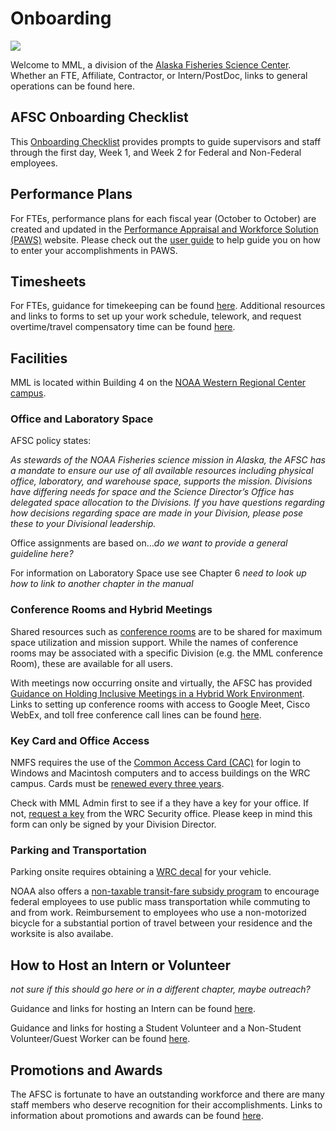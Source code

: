 # Onboarding {#onboarding}

![](img/onboarding.jpg)

Welcome to MML, a division of the [Alaska Fisheries Science Center](https://www.fisheries.noaa.gov/about/marine-mammal-laboratory). Whether an FTE, Affiliate, Contractor, or Intern/PostDoc, links to general operations can be found here.  

## AFSC Onboarding Checklist

This [Onboarding Checklist](https://drive.google.com/file/d/1Gxg-tw76NeptYFkya7M6JSyxsy31mmAu/view) provides prompts to guide supervisors and staff through the first day, Week 1, and Week 2 for Federal and Non-Federal employees. 

## Performance Plans

For FTEs, performance plans for each fiscal year (October to October) are created and updated in the [Performance Appraisal and Workforce Solution (PAWS)]( https://sites.google.com/noaa.gov/myafsc/administrative/workforce-management) website. Please check out the [user guide](https://docs.google.com/document/d/1rXX3En7JAa9btXmYjZDvdR1WvsbWugvgWMtdb0K691k/edit#heading=h.b8y4yfr6nrrf) to help guide you on how to enter your accomplishments in PAWS. 

## Timesheets

For FTEs, guidance for timekeeping can be found [here](https://docs.google.com/document/d/1cLZ6i_k2qjqKGW-Aq0ctx8InpR-h-jSm/edit). Additional resources and links to forms to set up your work schedule, telework, and request overtime/travel compensatory time can be found [here](https://sites.google.com/noaa.gov/myafsc/administrative/time-and-attendance). 

## Facilities

MML is located within Building 4 on the [NOAA Western Regional Center campus](https://www.wrc.noaa.gov/). 

### Office and Laboratory Space

AFSC policy states:

_As stewards of the NOAA Fisheries science mission in Alaska, the AFSC has a mandate to ensure our use of all available resources including physical office, laboratory, and warehouse space, supports the mission. Divisions have differing needs for space and the Science Director's Office has delegated space allocation to the Divisions. If you have questions regarding how decisions regarding space are made in your Division, please pose these to your Divisional leadership._

Office assignments are based on..._do we want to provide a general guideline here?_

For information on Laboratory Space use see Chapter 6 _need to look up how to link to another chapter in the manual_

### Conference Rooms and Hybrid Meetings

Shared resources such as [conference rooms]( https://sites.google.com/noaa.gov/myafsc/reservations/conference-rooms) are to be shared for maximum space utilization and mission support. While the names of conference rooms may be associated with a specific Division (e.g. the MML conference Room), these are available for all users. 

With meetings now occurring onsite and virtually, the AFSC has provided [Guidance on Holding Inclusive Meetings in a Hybrid Work Environment](https://docs.google.com/document/d/1K8mBHH6JOdKC4aT0L4jHmTJot9n4fnW9_L9kwdclCkQ/edit). Links to setting up conference rooms with access to Google Meet, Cisco WebEx, and toll free conference call lines can be found [here](https://sites.google.com/noaa.gov/myafsc/reservations/afsc-conference-rooms-built-around-google-meet-kits).

### Key Card and Office Access

NMFS requires the use of the [Common Access Card (CAC)](https://sites.google.com/noaa.gov/myafsc/technology/it-security/common-access-card-cac) for login to Windows and Macintosh computers and to access buildings on the WRC campus. Cards must be [renewed every three years](https://sites.google.com/noaa.gov/myafsc/administrative/security/cac-renewal).  

Check with MML Admin first to see if a they have a key for your office. If not, [request a key](https://www.wrc.noaa.gov/forms/KeyRequest.pdf) from the WRC Security office. Please keep in mind this form can only be signed by your Division Director.

### Parking and Transportation 

Parking onsite requires obtaining a [WRC decal](https://www.wrc.noaa.gov/forms/WRC%20Parking%20Decal%20v2008a.pdf) for your vehicle. 

NOAA also offers a [non-taxable transit-fare subsidy program](https://sites.google.com/noaa.gov/cao/about-ocao/logistics-operations-division/noaa-transit-subsidy-program) to encourage federal employees to use public mass transportation while commuting to and from work. Reimbursement to employees who use a non-motorized bicycle for a substantial portion of travel between your residence and the worksite is also availabe.    

## How to Host an Intern or Volunteer 

_not sure if this should go here or in a different chapter, maybe outreach?_

Guidance and links for hosting an Intern can be found [here](https://sites.google.com/noaa.gov/myafsc/communications/outreach-and-education/host-an-intern).

Guidance and links for hosting a Student Volunteer and a Non-Student Volunteer/Guest Worker can be found [here](https://sites.google.com/noaa.gov/myafsc/administrative/volunteers).

## Promotions and Awards

The AFSC is fortunate to have an outstanding workforce and there are many staff members who deserve recognition for their accomplishments. Links to information about promotions and awards can be found [here](https://sites.google.com/noaa.gov/myafsc/administrative/workforce-management).
